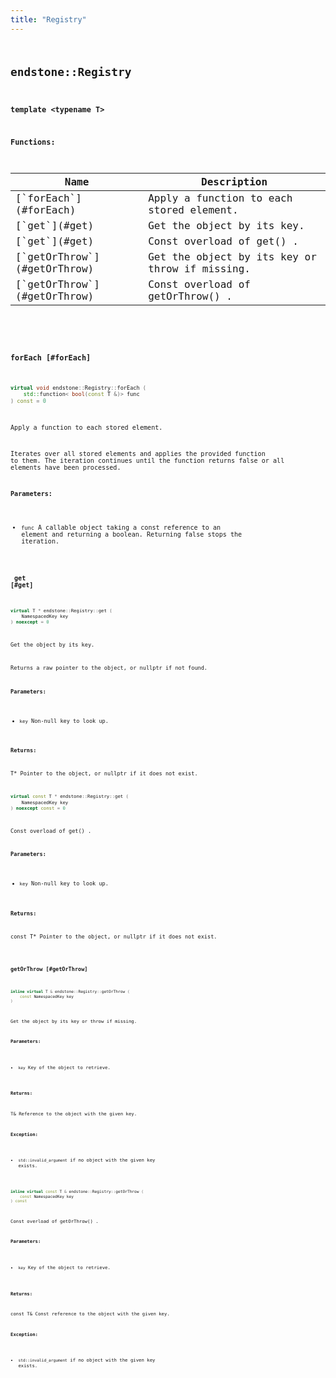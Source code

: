 ```yaml
---
title: "Registry"
---
```


## <code className="doc-symbol doc-symbol-class"/> endstone::Registry

**template &lt;typename T&gt;**
















**Functions:**

<table>
<thead>
   <tr>
      <th>Name</th>
      <th>Description</th>
   </tr>
</thead>
<tbody>
<tr key="classendstone_1_1_registry_1ad4ccf75b2d21093309be4663cbc9e71b">
    <td>[`forEach`](#forEach)</td>
    <td>Apply a function to each stored element.</td>
</tr>
<tr key="classendstone_1_1_registry_1a12086295fb74563d44e4e362cff1598b">
    <td>[`get`](#get)</td>
    <td>Get the object by its key.</td>
</tr>
<tr key="classendstone_1_1_registry_1a99649cc36f14453c0013b82e0f3843db">
    <td>[`get`](#get)</td>
    <td>Const overload of get() .</td>
</tr>
<tr key="classendstone_1_1_registry_1a72a8c099b8f3fa87b3ecd6a3b1ef4834">
    <td>[`getOrThrow`](#getOrThrow)</td>
    <td>Get the object by its key or throw if missing.</td>
</tr>
<tr key="classendstone_1_1_registry_1a2e2e60ccbebb8aea3cb57afe54f5443c">
    <td>[`getOrThrow`](#getOrThrow)</td>
    <td>Const overload of getOrThrow() .</td>
</tr>
</tbody>
</table>

### <code className="doc-symbol doc-symbol-function"/> forEach [#forEach]

```cpp
virtual void endstone::Registry::forEach (
    std::function< bool(const T &)> func
) const = 0
```

Apply a function to each stored element.



Iterates over all stored elements and applies the provided function to them. The iteration continues until the function returns false or all elements have been processed.




**Parameters:**


* `func` A callable object taking a const reference to an element and returning a boolean. Returning false stops the iteration. 




        
### <code className="doc-symbol doc-symbol-function"/> get [#get]



```cpp
virtual T * endstone::Registry::get (
    NamespacedKey key
) noexcept = 0
```

Get the object by its key.



Returns a raw pointer to the object, or nullptr if not found.




**Parameters:**


* `key` Non-null key to look up. 



**Returns:**

T\* Pointer to the object, or nullptr if it does not exist. 





        

```cpp
virtual const T * endstone::Registry::get (
    NamespacedKey key
) noexcept const = 0
```

Const overload of get() .





**Parameters:**


* `key` Non-null key to look up. 



**Returns:**

const T\* Pointer to the object, or nullptr if it does not exist. 





        
### <code className="doc-symbol doc-symbol-function"/> getOrThrow [#getOrThrow]



```cpp
inline virtual T & endstone::Registry::getOrThrow (
    const NamespacedKey key
) 
```

Get the object by its key or throw if missing.





**Parameters:**


* `key` Key of the object to retrieve. 



**Returns:**

T& Reference to the object with the given key. 




**Exception:**


* `std::invalid_argument` if no object with the given key exists. 




        

```cpp
inline virtual const T & endstone::Registry::getOrThrow (
    const NamespacedKey key
) const
```

Const overload of getOrThrow() .





**Parameters:**


* `key` Key of the object to retrieve. 



**Returns:**

const T& Const reference to the object with the given key. 




**Exception:**


* `std::invalid_argument` if no object with the given key exists. 




        